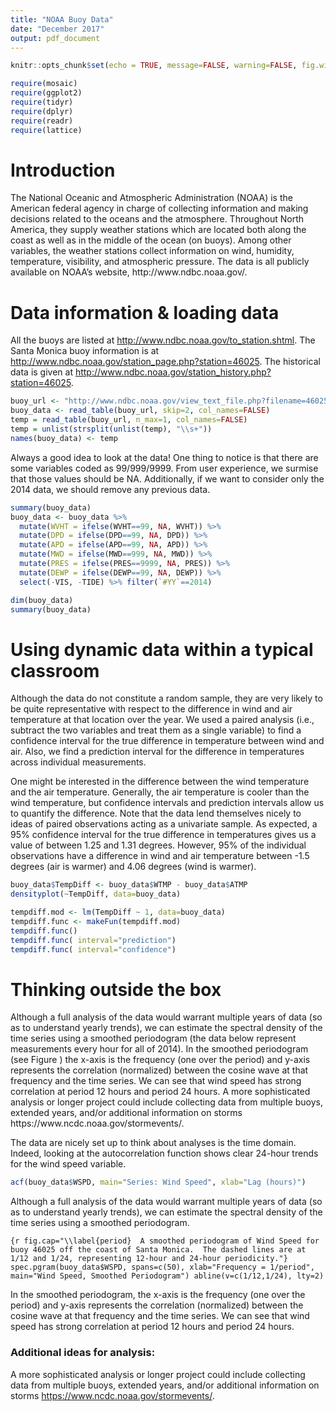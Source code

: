 ```yaml
---
title: "NOAA Buoy Data"
date: "December 2017"
output: pdf_document
---
```


```r
knitr::opts_chunk$set(echo = TRUE, message=FALSE, warning=FALSE, fig.width = 6, fig.height = 4, fig.align = "center", cache=TRUE)
```


```r
require(mosaic)
require(ggplot2)
require(tidyr)
require(dplyr)
require(readr)
require(lattice)
```


# Introduction

The National Oceanic and Atmospheric Administration (NOAA) is the American federal agency in charge of collecting information and making decisions related to the oceans and the atmosphere.  Throughout North America, they supply weather stations which are located both along the coast as well as in the middle of the ocean (on buoys).  Among other variables, the weather stations collect information on wind, humidity, temperature, visibility, and atmospheric pressure.  The data is all publicly available on NOAA's website, http://www.ndbc.noaa.gov/.

# Data information & loading data

All the buoys are listed at [http://www.ndbc.noaa.gov/to_station.shtml](http://www.ndbc.noaa.gov/to_station.shtml).  The Santa Monica buoy information is at [http://www.ndbc.noaa.gov/station_page.php?station=46025](http://www.ndbc.noaa.gov/station_page.php?station=46025).  The historical data is given at [http://www.ndbc.noaa.gov/station_history.php?station=46025](http://www.ndbc.noaa.gov/station_history.php?station=46025).

```r
buoy_url <- "http://www.ndbc.noaa.gov/view_text_file.php?filename=46025h2014.txt.gz&dir=data/historical/stdmet/"
buoy_data <- read_table(buoy_url, skip=2, col_names=FALSE)
temp = read_table(buoy_url, n_max=1, col_names=FALSE)
temp = unlist(strsplit(unlist(temp), "\\s+"))
names(buoy_data) <- temp
```


Always a good idea to look at the data!  One thing to notice is that there are some variables coded as 99/999/9999.  From user experience, we surmise that those values should be NA.  Additionally, if we want to consider only the 2014 data, we should remove any previous data.

```r
summary(buoy_data)
buoy_data <- buoy_data %>% 
  mutate(WVHT = ifelse(WVHT==99, NA, WVHT)) %>%
  mutate(DPD = ifelse(DPD==99, NA, DPD)) %>%
  mutate(APD = ifelse(APD==99, NA, APD)) %>%
  mutate(MWD = ifelse(MWD==999, NA, MWD)) %>%
  mutate(PRES = ifelse(PRES==9999, NA, PRES)) %>%
  mutate(DEWP = ifelse(DEWP==99, NA, DEWP)) %>%
  select(-VIS, -TIDE) %>% filter(`#YY`==2014)

dim(buoy_data)
summary(buoy_data)
```  


# Using dynamic data within a typical classroom

Although the data do not constitute a random sample, they are very likely to be quite representative with respect to the difference in wind and air temperature at that location over the year.  We used a paired analysis (i.e., subtract the two variables and treat them as a single variable) to find a confidence interval for the true difference in temperature between wind and air.  Also, we find a prediction interval for the difference in temperatures across individual measurements.

One might be interested in the difference between the wind temperature and the air temperature.  Generally, the air temperature is cooler than the wind temperature, but confidence intervals and prediction intervals allow us to quantify the difference.  Note that the data lend themselves nicely to ideas of paired observations acting as a univariate sample.  As expected, a 95% confidence interval for the true difference in temperatures gives us a value of between 1.25 and 1.31 degrees.  However, 95% of the individual observations have a difference in wind and air temperature between -1.5 degrees (air is warmer) and 4.06 degrees (wind is warmer).

```r
buoy_data$TempDiff <- buoy_data$WTMP - buoy_data$ATMP
densityplot(~TempDiff, data=buoy_data)
```


```r
tempdiff.mod <- lm(TempDiff ~ 1, data=buoy_data)
tempdiff.func <- makeFun(tempdiff.mod)
tempdiff.func()
tempdiff.func( interval="prediction")
tempdiff.func( interval="confidence")
```

# Thinking outside the box

Although a full analysis of the data would warrant multiple years of data (so as to understand yearly trends), we can estimate the spectral density of the time series using a smoothed periodogram (the data below represent measurements every hour for all of 2014).  In the smoothed periodogram (see Figure \ref{period}) the x-axis is the frequency (one over the period) and y-axis represents the correlation (normalized) between the cosine wave at that frequency and the time series.  We can see that wind speed has strong correlation at period 12 hours and period 24 hours.  A more sophisticated analysis or longer project could include collecting data from multiple buoys, extended years, and/or additional information on storms https://www.ncdc.noaa.gov/stormevents/.

The data are nicely set up to think about analyses is the time domain.  Indeed, looking at the autocorrelation function shows clear 24-hour trends for the wind speed variable.

```r
acf(buoy_data$WSPD, main="Series: Wind Speed", xlab="Lag (hours)")
```

Although a full analysis of the data would warrant multiple years of data (so as to understand yearly trends), we can estimate the spectral density of the time series using a smoothed periodogram.

```{r fig.cap="\\label{period}  A smoothed periodogram of Wind Speed for buoy 46025 off the coast of Santa Monica.  The dashed lines are at 1/12 and 1/24, representing 12-hour and 24-hour periodicity."}
spec.pgram(buoy_data$WSPD, spans=c(50), xlab="Frequency = 1/period",
           main="Wind Speed, Smoothed Periodogram")
abline(v=c(1/12,1/24), lty=2)
```

In the smoothed periodogram, the x-axis is the frequency (one over the period) and y-axis represents the correlation (normalized) between the cosine wave at that frequency and the time series.  We can see that wind speed has strong correlation at period 12 hours and period 24 hours.


### Additional ideas for analysis:
A more sophisticated analysis or longer project could include collecting data from multiple buoys, extended years, and/or additional information on storms [https://www.ncdc.noaa.gov/stormevents/](https://www.ncdc.noaa.gov/stormevents/).
